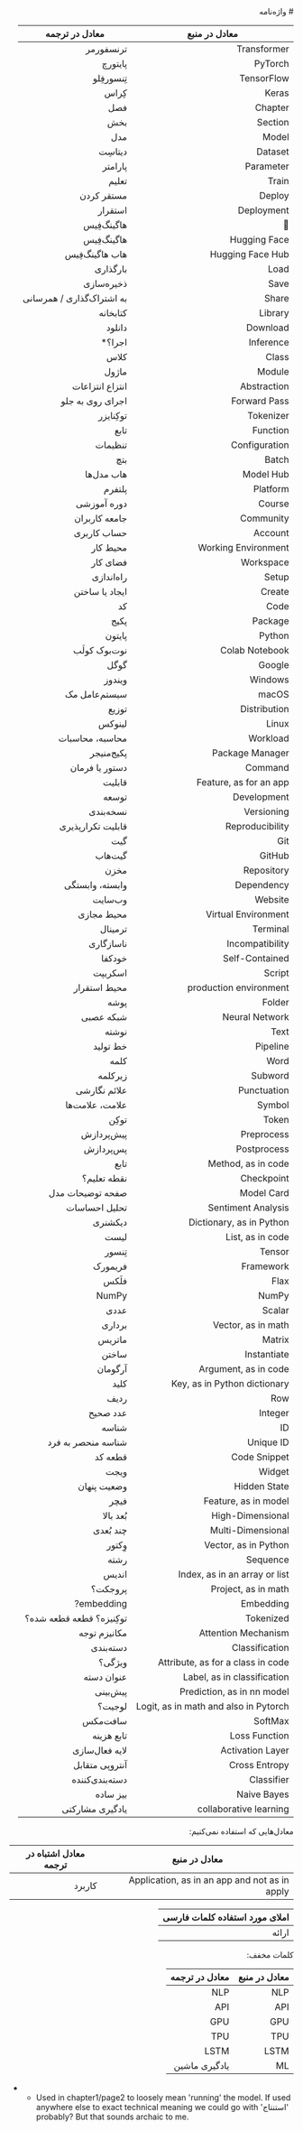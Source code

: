 <div dir="rtl">
# واژه‌نامه

| معادل در منبع                         | معادل در ترجمه            |
| ------------------------------------- | ------------------------- |
| Transformer                           | ترنسفورمر                 |
| PyTorch                               | پایتورچ                   |
| TensorFlow                            | تِنسورفِلو                |
| Keras                                 | کِراس                     |
| Chapter                               | فصل                       |
| Section                               | بخش                       |
| Model                                 | مدل                       |
| Dataset                               | دیتاسِت                   |
| Parameter                             | پارامتر                   |
| Train                                 | تعلیم                     |
| Deploy                                | مستقر کردن                |
| Deployment                            | استقرار                   |
| 🤗                                    | هاگینگ‌فِیس               |
| Hugging Face                          | هاگینگ‌فِیس               |
| Hugging Face Hub                      | هاب هاگینگ‌فِیس           |
| Load                                  | بارگذاری                  |
| Save                                  | ذخیره‌سازی                |
| Share                                 | به اشتراک‌گذاری / همرسانی |
| Library                               | کتابخانه                  |
| Download                              | دانلود                    |
| Inference                             | اجرا؟\*                   |
| Class                                 | کلاس                      |
| Module                                | ماژول                     |
| Abstraction                           | انتزاع انتزاعات           |
| Forward Pass                          | اجرای روی به جلو          |
| Tokenizer                             | توکِنایزر                 |
| Function                              | تابع                      |
| Configuration                         | تنظیمات                   |
| Batch                                 | بتچ                       |
| Model Hub                             | هاب مدل‌ها                |
| Platform                              | پلتفرم                    |
| Course                                | دوره آموزشی               |
| Community                             | جامعه کاربران             |
| Account                               | حساب کاربری               |
| Working Environment                   | محیط کار                  |
| Workspace                             | فضای کار                  |
| Setup                                 | راه‌اندازی                |
| Create                                | ایجاد یا ساختن            |
| Code                                  | کد                        |
| Package                               | پکیج‌                     |
| Python                                | پایتون                    |
| Colab Notebook                        | نوت‌بوک کولَب             |
| Google                                | گوگل                      |
| Windows                               | ویندوز                    |
| macOS                                 | سیستم‌عامل مک             |
| Distribution                          | توزیع                     |
| Linux                                 | لینوکس                    |
| Workload                              | محاسبه، محاسبات           |
| Package Manager                       | پکیج‌منیجر                |
| Command                               | دستور یا فرمان            |
| Feature, as for an app                | قابلیت‌                   |
| Development                           | توسعه                     |
| Versioning                            | نسخه‌بندی                 |
| Reproducibility                       | قابلیت تکرارپذیری         |
| Git                                   | گیت                       |
| GitHub                                | گیت‌هاب                   |
| Repository                            | مخزن                      |
| Dependency                            | وابسته، وابستگی           |
| Website                               | وب‌سایت                   |
| Virtual Environment                   | محیط مجازی                |
| Terminal                              | ترمینال                   |
| Incompatibility                       | ناسازگاری                 |
| Self-Contained                        | خودکفا                    |
| Script                                | اسکریپت‌                  |
| production environment                | محیط استقرار              |
| Folder                                | پوشه                      |
| Neural Network                        | شبکه عصبی                 |
| Text                                  | نوشته                     |
| Pipeline                              | خط تولید                  |
| Word                                  | کلمه                      |
| Subword                               | زیرکلمه                   |
| Punctuation                           | علائم نگارشی              |
| Symbol                                | علامت‌‌، علامت‌ها         |
| Token                                 | توکِن                     |
| Preprocess                            | پیش‌پردازش                |
| Postprocess                           | پس‌پردازش                 |
| Method, as in code                    | تابع                      |
| Checkpoint                            | نقطه تعلیم؟               |
| Model Card                            | صفحه توضیحات مدل          |
| Sentiment Analysis                    | تحلیل احساسات             |
| Dictionary, as in Python              | دیکشنری                   |
| List, as in code                      | لیست                      |
| Tensor                                | تِنسور                    |
| Framework                             | فریمورک                   |
| Flax                                  | فلَکس                     |
| NumPy                                 | NumPy                     |
| Scalar                                | عددی                      |
| Vector, as in math                    | برداری                    |
| Matrix                                | ماتریس                    |
| Instantiate                           | ساختن                     |
| Argument, as in code                  | آرگومان                   |
| Key, as in Python dictionary          | کلید                      |
| Row                                   | ردیف                      |
| Integer                               | عدد صحیح                  |
| ID                                    | شناسه                     |
| Unique ID                             | شناسه منحصر به فرد        |
| Code Snippet                          | قطعه کد                   |
| Widget                                | ویجت                      |
| Hidden State                          | وضعیت پنهان               |
| Feature, as in model                  | فیچر                      |
| High-Dimensional                      | بُعد بالا                 |
| Multi-Dimensional                     | چند بُعدی                 |
| Vector, as in Python                  | وِکتور                    |
| Sequence                              | رشته                      |
| Index, as in an array or list         | اندیس                     |
| Project, as in math                   | پروجکت؟                   |
| Embedding                             | embedding?                |
| Tokenized                             | توکِنیزه؟ قطعه قطعه شده؟  |
| Attention Mechanism                   | مکانیزم توجه              |
| Classification                        | دسته‌بندی                 |
| Attribute, as for a class in code     | ویژگی؟                    |
| Label, as in classification           | عنوان دسته                |
| Prediction, as in nn model            | پیش‌بینی                  |
| Logit, as in math and also in Pytorch | لوجیت؟                    |
| SoftMax                               | سافت‌مکس                  |
| Loss Function                         | تابع هزینه                |
| Activation Layer                      | لایه فعال‌سازی            |
| Cross Entropy                         | آنتروپی متقابل            |
| Classifier                            | دسته‌بندی‌کننده           |
| Naive Bayes                           | بیز ساده                  |
| collaborative learning                | یادگیری مشارکتی           |

معادل‌هایی که استفاده نمی‌کنیم:

| معادل در منبع                                 | معادل اشتباه در ترجمه |
| --------------------------------------------- | --------------------- |
| Application, as in an app and not as in apply | کاربرد                |

| املای مورد استفاده کلمات فارسی |
| ------------------------------ |
| ارائه                          |

کلمات مخفف:

| معادل در منبع | معادل در ترجمه |
| ------------- | -------------- |
| NLP           | NLP            |
| API           | API            |
| GPU           | GPU            |
| TPU           | TPU            |
| LSTM          | LSTM           |
| ML            | یادگیری ماشین  |

</div>

- - Used in chapter1/page2 to loosely mean 'running' the model.
    If used anywhere else to exact technical meaning we could go
    with 'استنتاج' probably? But that sounds archaic to me.
